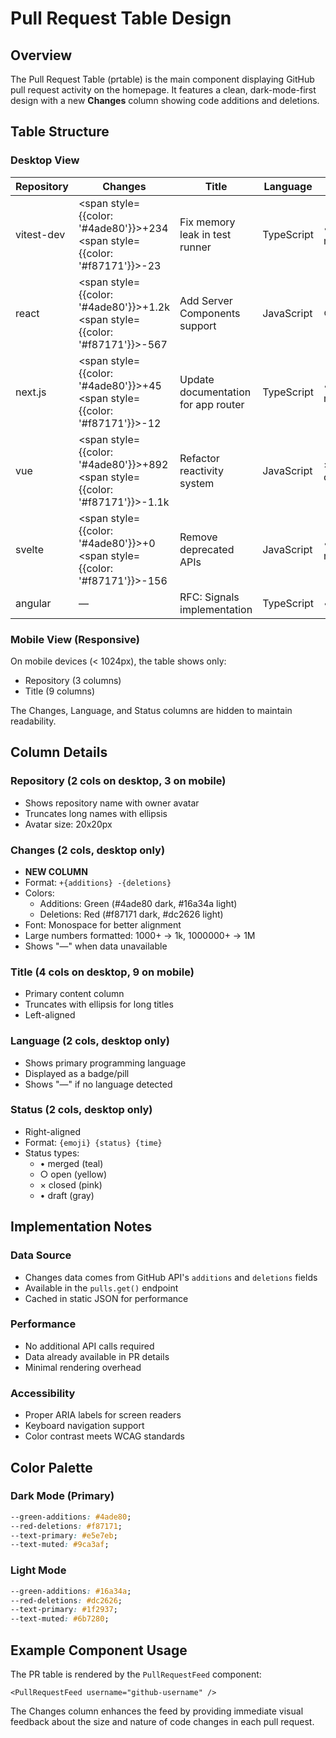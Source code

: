 # Pull Request Table Design

## Overview

The Pull Request Table (prtable) is the main component displaying GitHub pull request activity on the homepage. It features a clean, dark-mode-first design with a new **Changes** column showing code additions and deletions.

## Table Structure

### Desktop View

| Repository | Changes | Title | Language | Status |
|------------|---------|-------|----------|--------|
| vitest-dev | <span style={{color: '#4ade80'}}>+234</span> <span style={{color: '#f87171'}}>-23</span> | Fix memory leak in test runner | TypeScript | • merged |
| react | <span style={{color: '#4ade80'}}>+1.2k</span> <span style={{color: '#f87171'}}>-567</span> | Add Server Components support | JavaScript | ○ open |
| next.js | <span style={{color: '#4ade80'}}>+45</span> <span style={{color: '#f87171'}}>-12</span> | Update documentation for app router | TypeScript | • merged |
| vue | <span style={{color: '#4ade80'}}>+892</span> <span style={{color: '#f87171'}}>-1.1k</span> | Refactor reactivity system | JavaScript | × closed |
| svelte | <span style={{color: '#4ade80'}}>+0</span> <span style={{color: '#f87171'}}>-156</span> | Remove deprecated APIs | JavaScript | • merged |
| angular | — | RFC: Signals implementation | TypeScript | • draft |

### Mobile View (Responsive)

On mobile devices (< 1024px), the table shows only:
- Repository (3 columns)
- Title (9 columns)

The Changes, Language, and Status columns are hidden to maintain readability.

## Column Details

### Repository (2 cols on desktop, 3 on mobile)
- Shows repository name with owner avatar
- Truncates long names with ellipsis
- Avatar size: 20x20px

### Changes (2 cols, desktop only)
- **NEW COLUMN**
- Format: `+{additions} -{deletions}`
- Colors:
  - Additions: Green (#4ade80 dark, #16a34a light)
  - Deletions: Red (#f87171 dark, #dc2626 light)
- Font: Monospace for better alignment
- Large numbers formatted: 1000+ → 1k, 1000000+ → 1M
- Shows "—" when data unavailable

### Title (4 cols on desktop, 9 on mobile)
- Primary content column
- Truncates with ellipsis for long titles
- Left-aligned

### Language (2 cols, desktop only)
- Shows primary programming language
- Displayed as a badge/pill
- Shows "—" if no language detected

### Status (2 cols, desktop only)
- Right-aligned
- Format: `{emoji} {status} {time}`
- Status types:
  - • merged (teal)
  - ○ open (yellow)
  - × closed (pink)
  - • draft (gray)

## Implementation Notes

### Data Source
- Changes data comes from GitHub API's `additions` and `deletions` fields
- Available in the `pulls.get()` endpoint
- Cached in static JSON for performance

### Performance
- No additional API calls required
- Data already available in PR details
- Minimal rendering overhead

### Accessibility
- Proper ARIA labels for screen readers
- Keyboard navigation support
- Color contrast meets WCAG standards

## Color Palette

### Dark Mode (Primary)
```css
--green-additions: #4ade80;
--red-deletions: #f87171;
--text-primary: #e5e7eb;
--text-muted: #9ca3af;
```

### Light Mode
```css
--green-additions: #16a34a;
--red-deletions: #dc2626;
--text-primary: #1f2937;
--text-muted: #6b7280;
```

## Example Component Usage

The PR table is rendered by the `PullRequestFeed` component:

```tsx
<PullRequestFeed username="github-username" />
```

The Changes column enhances the feed by providing immediate visual feedback about the size and nature of code changes in each pull request.